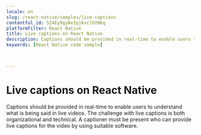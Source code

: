 ```yaml
---
locale: en
slug: /react-native/samples/live-captions
contentful_id: 5Z4Ey9gyNxIpjKxclOYNkq
platformFilter: React Native
title: Live captions on React Native
description: Captions should be provided in real-time to enable users to understand what is being said in live videos.
keywords: [React Native code sample]


	
---
```


# Live captions on React Native

Captions should be provided in real-time to enable users to understand what is being said in live videos. The challenge with live captions is both organizational and technical. A captioner must be present who can provide live captions for the video by using suitable software.

<CodeSample id="media-captions-live" locale="en" platform="react native"/>